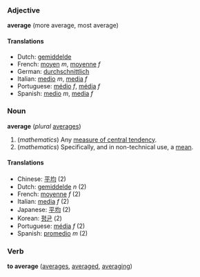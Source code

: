===Adjective===
'''average''' (more average, most average)

====Translations====
*Dutch: [[gemiddelde]]
*French: [[moyen]] ''m'', [[moyenne]] ''f''
*German: [[durchschnittlich]]
*Italian: [[medio]] ''m'', [[media]] ''f''
*Portuguese: [[médio]] ''f'', [[média]] ''f''
*Spanish: [[medio]] ''m'', [[media]] ''f''

===Noun===
'''average''' (''plural'' [[averages]])

#(''mathematics'') Any [[measure of central tendency]].
#(''mathematics'') Specifically, and in non-technical use, a [[mean]].

====Translations====
*Chinese: [[平均]] (2)
*Dutch: [[gemiddelde]] ''n'' (2)
*French: [[moyenne]] ''f'' (2)
*Italian: [[media]] ''f'' (2)
*Japanese: [[平均]] (2)
*Korean: [[평균]] (2)
*Portuguese: [[média]] ''f'' (2)
*Spanish: [[promedio]] ''m'' (2)

===Verb===
'''to average''' ([[averages]], [[averaged]], [[averaging]])